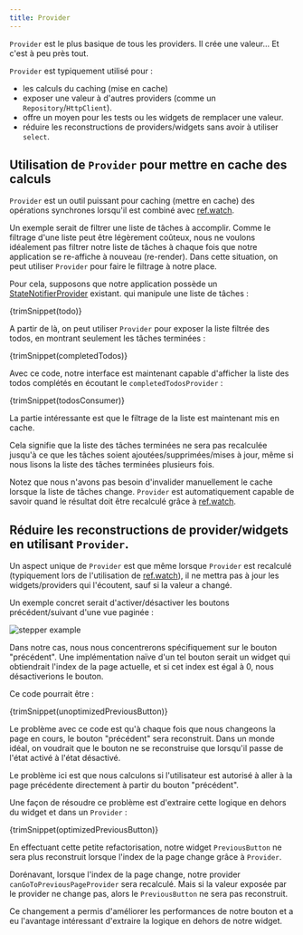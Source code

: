 ```yaml
---
title: Provider
---
```



`Provider` est le plus basique de tous les providers. Il crée une valeur... Et c'est à peu près tout.

`Provider` est typiquement utilisé pour :

- les calculs du caching (mise en cache)
- exposer une valeur à d'autres providers (comme un `Repository`/`HttpClient`).
- offre un moyen pour les tests ou les widgets de remplacer une valeur.
- réduire les reconstructions de providers/widgets sans avoir à utiliser `select`.

## Utilisation de `Provider` pour mettre en cache des calculs

`Provider` est un outil puissant pour caching (mettre en cache) des opérations synchrones 
lorsqu'il est combiné avec [ref.watch].

Un exemple serait de filtrer une liste de tâches à accomplir.
Comme le filtrage d'une liste peut être légèrement coûteux, nous ne voulons idéalement pas 
filtrer notre liste de tâches à chaque fois que notre application se re-affiche à nouveau (re-render).
Dans cette situation, on peut utiliser `Provider` pour faire le filtrage à notre place.

Pour cela, supposons que notre application possède un [StateNotifierProvider] existant.
qui manipule une liste de tâches :

<CodeBlock>{trimSnippet(todo)}</CodeBlock>

A partir de là, on peut utiliser `Provider` pour exposer la liste filtrée des todos, 
en montrant seulement les tâches terminées :

<CodeBlock>{trimSnippet(completedTodos)}</CodeBlock>

Avec ce code, notre interface est maintenant capable d'afficher la liste des todos complétés
en écoutant le `completedTodosProvider` :

<CodeBlock>{trimSnippet(todosConsumer)}</CodeBlock>

La partie intéressante est que le filtrage de la liste est maintenant mis en cache.

Cela signifie que la liste des tâches terminées ne sera pas recalculée 
jusqu'à ce que les tâches soient ajoutées/supprimées/mises à jour, 
même si nous lisons la liste des tâches terminées plusieurs fois. 

Notez que nous n'avons pas besoin d'invalider manuellement le cache lorsque la liste 
de tâches change. `Provider` est automatiquement 
capable de savoir quand le résultat doit être recalculé grâce à [ref.watch].

## Réduire les reconstructions de provider/widgets en utilisant `Provider`.

Un aspect unique de `Provider` est que même lorsque `Provider` est recalculé 
(typiquement lors de l'utilisation de [ref.watch]), il ne mettra pas à jour 
les widgets/providers qui l'écoutent, sauf si la valeur a changé.

Un exemple concret serait d'activer/désactiver les boutons précédent/suivant
d'une vue paginée :

![stepper example](https://user-images.githubusercontent.com/134939/47580830-31263a00-d950-11e8-9b61-0eaddab2709e.png)

Dans notre cas, nous nous concentrerons spécifiquement sur le bouton "précédent".
Une implémentation naïve d'un tel bouton serait un widget qui obtiendrait l'index de la page actuelle, 
et si cet index est égal à 0, nous désactiverions le bouton.

Ce code pourrait être :

<CodeBlock>{trimSnippet(unoptimizedPreviousButton)}</CodeBlock>

Le problème avec ce code est qu'à chaque fois que nous changeons la page en cours, 
le bouton "précédent" sera reconstruit.
Dans un monde idéal, on voudrait que le bouton ne se reconstruise que 
lorsqu'il passe de l'état activé à l'état désactivé.

Le problème ici est que nous calculons si l'utilisateur est 
autorisé à aller à la page précédente directement à partir du bouton "précédent".

Une façon de résoudre ce problème est d'extraire cette logique en dehors du widget et dans un `Provider` :

<CodeBlock>{trimSnippet(optimizedPreviousButton)}</CodeBlock>

En effectuant cette petite refactorisation, notre widget `PreviousButton` ne sera plus 
reconstruit lorsque l'index de la page change grâce à `Provider`.

Dorénavant, lorsque l'index de la page change, notre provider `canGoToPreviousPageProvider` 
sera recalculé. Mais si la valeur exposée par le 
provider ne change pas, alors le `PreviousButton` ne sera pas reconstruit.

Ce changement a permis d'améliorer les performances de notre bouton et a eu 
l'avantage intéressant d'extraire la logique en dehors de notre widget.

[ref.watch]: ../concepts/reading#using-refwatch-to-observe-a-provider
[statenotifierprovider]: ./state_notifier_provider
